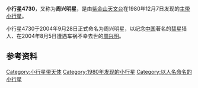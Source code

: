 {{Infobox Planet  
| name = 4730 Xingmingzhou
| image = 
| caption = 
| discovery=yes | physical_characteristics = yes | bgcolour=#FFFFC0
| discovery_ref = 
| discoverer = [[紫金山天文台|紫金山天文台]]
| discovery_site = [[南京|南京]]
| discovered =  1980年12月7日
| mp_name = 4730
| alt_names = 1980 XZ
| named_after = [[周兴明|周兴明]]
| mp_category=[[小行星带|主带]]
| orbit_ref = <ref>[http://ssd.jpl.nasa.gov/sbdb.cgi?sstr=4730+Xingmingzhou 4730 Xingmingzhou (1980 XZ)]</ref>
| epoch = 2011年8月27日
| semimajor=
| perihelion=2.9744524[[天文单位|AU]]
| aphelion= 3.1220934AU
| eccentricity =0.0472891
| period = 2014.9639056[[日|地球日]] 
| inclination=12.01356[[角度|°]]
| asc_node=80.81671°
| arg_peri=200.04534°
| mean_anomaly=350.85278°
| avg_speed=
 | dimensions=
 | mass=
 | density=
 | surface_grav=
 | escape_velocity=
 | rotation=
 | spectral_type=
 | magnitude=11.10
 | abs_magnitude=
 | albedo= 0.1022
 | single_temperature=
}}
'''小行星4730'''，又称为'''周兴明星'''，是由[[紫金山天文台|紫金山天文台]]在1980年12月7日发现的[[小行星带|主带]][[小行星|小行星]]。

小行星4730于2004年9月28日正式命名为周兴明星，以纪念[[中国|中国]]著名的[[彗星|彗星]]猎人、在2004年8月5日遭遇车祸不幸去世的[[周兴明|周兴明]]。

== 参考资料 ==
{{Reflist}}

{{Minor Planet Number|(4729)[[小行星4729|小行星4729]]|(4731)[[小行星4731|小行星4731]]}}

[[Category:小行星带天体|Category:小行星带天体]]
[[Category:1980年发现的小行星|Category:1980年发现的小行星]]
[[Category:以人名命名的小行星|Category:以人名命名的小行星]]
